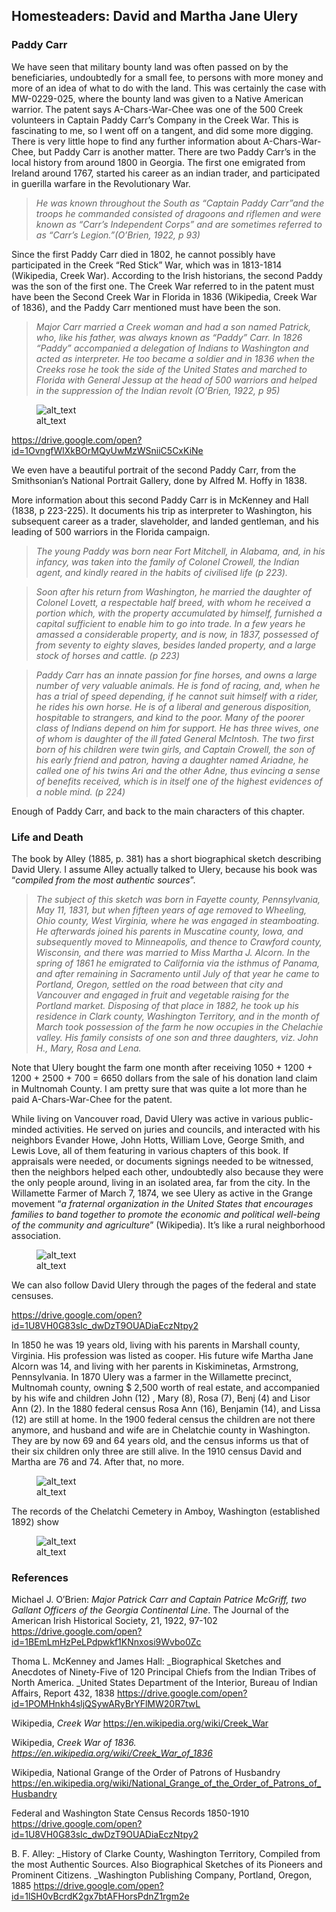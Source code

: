 

## Homesteaders: David and Martha Jane Ulery


### Paddy Carr

We have seen that military bounty land was often passed on by the beneficiaries, undoubtedly for a small fee, to persons with more money and more of an idea of what to do with the land. This was certainly the case with MW-0229-025, where the bounty land was given to a Native American warrior. The patent says A-Chars-War-Chee was one of the 500 Creek volunteers in Captain Paddy Carr’s Company in the Creek War. This is fascinating to me, so I went off on a tangent, and did some more digging. There is very little hope to find any further information about A-Chars-War-Chee, but Paddy Carr is another matter. There are two Paddy Carr’s in the local history from around 1800 in Georgia. The first one emigrated from Ireland around 1767, started his career as an indian trader, and participated in guerilla warfare in the Revolutionary War.


>    _He was known throughout the South as “Captain Paddy Carr”and the troops he commanded consisted of dragoons and riflemen and were known as "Carr's Independent Corps" and are sometimes referred to as "Carr's Legion."(O’Brien, 1922, p 93)_

Since the first Paddy Carr died in 1802, he cannot possibly have participated in the Creek “Red Stick” War, which was in 1813-1814 (Wikipedia, Creek War). According to the Irish historians, the second Paddy was the son of the first one. The Creek War referred to in the patent must have been the Second Creek War in Florida in 1836 (Wikipedia, Creek War of 1836), and the Paddy Carr mentioned must have been the son.			


>    _Major Carr married a Creek woman and had a son named Patrick, who, like his father, was always known as "Paddy" Carr. In 1826 "Paddy" accompanied a delegation of Indians to Washington and acted as interpreter. He too became a soldier and in 1836 when the Creeks rose he took the side of the United States and marched to Florida with General Jessup at the head of 500 warriors and helped in the suppression of the Indian revolt (O’Brien, 1922, p 95)_


![alt_text](images/0202b_images/image1.jpg "image_tooltip")


[https://drive.google.com/open?id=1OvngfWlXkBOrMQyUwMzWSniiC5CxKiNe](https://drive.google.com/open?id=1OvngfWlXkBOrMQyUwMzWSniiC5CxKiNe)

We even have a beautiful portrait of the second Paddy Carr, from the Smithsonian’s National Portrait Gallery, done by Alfred M. Hoffy in 1838.

More information about this second Paddy Carr is in McKenney and Hall (1838, p 223-225). It documents his trip as interpreter to Washington, his subsequent career as a trader, slaveholder, and landed gentleman, and his leading of 500 warriors in the Florida campaign.


>    _The young Paddy was born near Fort Mitchell, in Alabama, and, in his infancy, was taken into the family of Colonel Crowell, the Indian agent, and kindly reared in the habits of civilised life (p 223)._


>   _Soon after his return from Washington, he married the daughter of Colonel Lovett, a respectable half breed, with whom he received a portion which, with the property accumulated by himself, furnished a capital sufficient to enable him to go into trade. In a few years he amassed a considerable property, and is now, in 1837, possessed of from seventy to eighty slaves, besides landed property, and a large stock of horses and cattle. (p 223)_


>    _Paddy Carr has an innate passion for fine horses, and owns a large number of very valuable animals. He is fond of racing, and, when he has a trial of speed depending, if he cannot suit himself with a rider, he rides his own horse. He is of a liberal and generous disposition, hospitable to strangers, and kind to the poor. Many of the poorer class of Indians depend on him for support. He has three wives, one of whom is daughter of the ill fated General McIntosh. The two first born of his children were twin girls, and Captain Crowell, the son of his early friend and patron, having a daughter named Ariadne, he called one of his twins Ari and the other Adne, thus evincing a sense of benefits received, which is in itself one of the highest evidences of a noble mind. (p 224)_

Enough of Paddy Carr, and back to the main characters of this chapter. 


### Life and Death

The book by Alley (1885, p. 381) has a short biographical sketch describing David Ulery. I assume Alley actually talked to Ulery, because his book was “_compiled from the most authentic sources_”.

>    _The subject of this sketch was born in Fayette county, Pennsylvania, May 11, 1831, but when fifteen years of age removed to Wheeling, Ohio county, West Virginia, where he was engaged in steamboating. He afterwards joined his parents in Muscatine county, Iowa, and subsequently moved to Minneapolis, and thence to Crawford county, Wisconsin, and there was married to Miss Martha J. Alcorn. In the spring of 1861 he emigrated to California via the isthmus of Panama, and after remaining in Sacramento until July of that year he came to Portland, Oregon, settled on the road between that city and Vancouver and engaged in fruit and vegetable raising for the Portland market. Disposing of that place in 1882, he took up his residence in Clark county, Washington Territory, and in the month of March took possession of the farm he now occupies in the Chelachie valley. His family consists of one son and three daughters, viz. John H., Mary, Rosa and Lena._

Note that Ulery bought the farm one month after receiving 1050 + 1200 + 1200 + 2500 + 700 = 6650 dollars from the sale of his donation land claim in Multnomah County. I am pretty sure that was quite a lot more than he paid A-Chars-War-Chee for the patent.

While living on Vancouver road, David Ulery was active in various public-minded activities. He served on juries and councils, and interacted with his neighbors Evander Howe, John Hotts, William Love, George Smith, and Lewis Love, all of them featuring in various chapters of this book. If appraisals were needed, or documents signings needed to be witnessed, then the neighbors helped each other, undoubtedly also because they were the only people around, living in an isolated area, far from the city. In the Willamette Farmer of March 7, 1874, we see Ulery as active in the Grange movement “_a fraternal organization in the United States that encourages families to band together to promote the economic and political well-being of the community and agriculture_” (Wikipedia). It’s like a rural neighborhood association.

![alt_text](images/0202b_images/image2.png "image_tooltip")


We can also follow David Ulery through the pages of the federal and state censuses. 

[https://drive.google.com/open?id=1U8VH0G83sIc_dwDzT9OUADiaEczNtpy2](https://drive.google.com/open?id=1U8VH0G83sIc_dwDzT9OUADiaEczNtpy2)

In 1850 he was 19 years old, living with his parents in Marshall county, Virginia. His profession was listed as cooper. His future wife Martha Jane Alcorn was 14, and living with her parents in Kiskiminetas, Armstrong, Pennsylvania. In 1870 Ulery was a farmer in the Willamette precinct, Multnomah county, owning $ 2,500 worth of real estate, and accompanied by his wife and children John (12) , Mary (8), Rosa (7), Benj (4) and Lisor Ann (2). In the 1880 federal census Rosa Ann (16), Benjamin (14), and Lissa (12) are still at home. In the 1900 federal census the children are not there anymore, and husband and wife are in Chelatchie county in Washington. They are by now 69 and 64 years old, and the census informs us that of their six children only three are still alive. In the 1910 census David and Martha are 76 and 74. After that, no more. 


![alt_text](images/0202b_images/image3.png "image_tooltip")

The records of the Chelatchi Cemetery in Amboy, Washington (established 1892) show

![alt_text](images/0202b_images/image4.jpg "image_tooltip")

### References

Michael J. O’Brien: _Major Patrick Carr and Captain Patrice McGriff, two Gallant Officers of the Georgia Continental Line_. The Journal of the American Irish Historical Society, 21, 1922, 97-102 [https://drive.google.com/open?id=1BEmLmHzPeLPdpwkf1KNnxosi9Wvbo0Zc](https://drive.google.com/open?id=1BEmLmHzPeLPdpwkf1KNnxosi9Wvbo0Zc)

Thoma L. McKenney and James Hall: _Biographical Sketches and Anecdotes of Ninety-Five of 120 Principal Chiefs from the Indian Tribes of North America. _United States Department of the Interior, Bureau of Indian Affairs, Report 432, 1838 [https://drive.google.com/open?id=1POMHnkh4sljQSywARyBrYFlMW20R7twL](https://drive.google.com/open?id=1POMHnkh4sljQSywARyBrYFlMW20R7twL)

Wikipedia, _Creek War _[https://en.wikipedia.org/wiki/Creek_War](https://en.wikipedia.org/wiki/Creek_War)

Wikipedia, _Creek War of 1836. [https://en.wikipedia.org/wiki/Creek_War_of_1836](https://en.wikipedia.org/wiki/Creek_War_of_1836)_

Wikipedia, National Grange of the Order of Patrons of Husbandry [https://en.wikipedia.org/wiki/National_Grange_of_the_Order_of_Patrons_of_Husbandry](https://en.wikipedia.org/wiki/National_Grange_of_the_Order_of_Patrons_of_Husbandry)

Federal and Washington State Census Records 1850-1910 [https://drive.google.com/open?id=1U8VH0G83sIc_dwDzT9OUADiaEczNtpy2](https://drive.google.com/open?id=1U8VH0G83sIc_dwDzT9OUADiaEczNtpy2)

B. F. Alley: _History of Clarke County, Washington Territory, Compiled from the most Authentic Sources. Also Biographical Sketches of its Pioneers and Prominent Citizens. _Washington Publishing Company, Portland, Oregon, 1885 [https://drive.google.com/open?id=1lSH0vBcrdK2gx7btAFHorsPdnZ1rgm2e](https://drive.google.com/open?id=1lSH0vBcrdK2gx7btAFHorsPdnZ1rgm2e)
